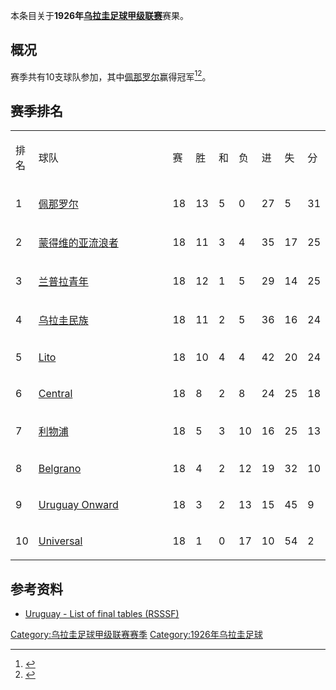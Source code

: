 本条目关于'''1926年[[乌拉圭足球甲级联赛|乌拉圭足球甲级联赛]]'''赛果。

==概况==
赛季共有10支球队参加，其中[[佩那罗尔足球俱乐部|佩那罗尔]]赢得冠军<ref>{{Cite web |url=http://www.campeoesdofutebol.com.br/uruguai.html |title=Campeoesdofutebol.com.br |accessdate=2017-08-25 |archive-date=2017-08-25 |archive-url=https://web.archive.org/web/20170825064212/http://www.campeoesdofutebol.com.br/uruguai.html |dead-url=no }}</ref><ref>{{Cite web |url=http://www.sobrefutbol.com/torneos/torneo_uruguayo.htm |title=Sobrefutbol.com |accessdate=2017-08-25 |archive-date=2017-08-25 |archive-url=https://web.archive.org/web/20170825063006/http://www.sobrefutbol.com/torneos/torneo_uruguayo.htm |dead-url=no }}</ref>。

==赛季排名==
{| class="wikitable" style="text-align:center;"
|排名||style="width:15em"|球队||赛||胜||和||负||进||失||分
|-
|1||align="left"|[[佩那罗尔足球俱乐部|佩那罗尔]]||18||13||5||0||27||5||31
|-
|2||align="left"|[[蒙得维的亚流浪者足球俱乐部|蒙得维的亚流浪者]]||18||11||3||4||35||17||25
|-
|3||align="left"|[[兰普拉青年|兰普拉青年]]||18||12||1||5||29||14||25
|-
|4||align="left"|[[民族足球俱乐部|乌拉圭民族]]||18||11||2||5||36||16||24
|-
|5||align="left"|[[Lito|Lito]]||18||10||4||4||42||20||24
|-
|6||align="left"|[[Central_Español|Central]]||18||8||2||8||24||25||18
|-
|7||align="left"|[[利物浦足球俱乐部_(乌拉圭)|利物浦]]||18||5||3||10||16||25||13
|-
|8||align="left"|[[Belgrano|Belgrano]]||18||4||2||12||19||32||10
|-
|9||align="left"|[[Uruguay_Onward|Uruguay Onward]]||18||3||2||13||15||45||9
|-
|10||align="left"|[[Universal_FC_(Uruguay)|Universal]]||18||1||0||17||10||54||2
|}

==参考资料==
{{reflist}}

*[http://www.rsssf.com/tablesu/uruhist.html Uruguay - List of final tables (RSSSF)]{{Wayback|url=http://www.rsssf.com/tablesu/uruhist.html |date=20100102114932 }}

{{Primera División Uruguaya seasons}}


[[Category:乌拉圭足球甲级联赛赛季|Category:乌拉圭足球甲级联赛赛季]]

[[Category:1926年乌拉圭足球|Category:1926年乌拉圭足球]]